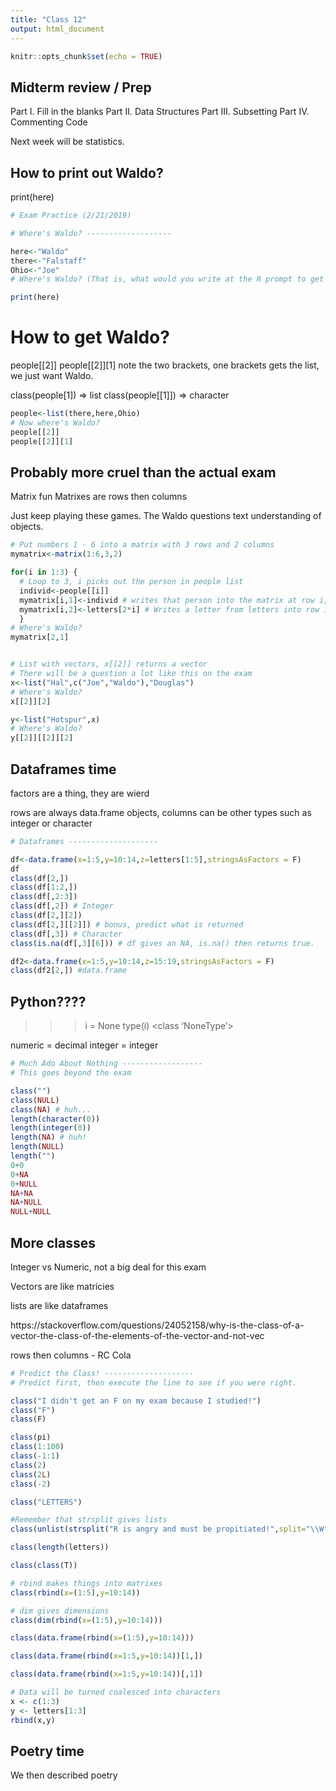 ```yaml
---
title: "Class 12"
output: html_document
---
```


```r
knitr::opts_chunk$set(echo = TRUE)
```

## Midterm review / Prep
Part I. Fill in the blanks
Part II. Data Structures
Part III. Subsetting
Part IV. Commenting Code

Next week will be statistics.


## How to print out Waldo?

print(here)

```r
# Exam Practice (2/21/2019)

# Where's Waldo? -------------------

here<-"Waldo"
there<-"Falstaff"
Ohio<-"Joe"
# Where's Waldo? (That is, what would you write at the R prompt to get "Waldo" to return?)

print(here)
```

# How to get Waldo?
people[[2]]
people[[2]][1]
note the two brackets, one brackets gets the list, we just want Waldo.

class(people[1]) => list
class(people[[1]]) => character

```r
people<-list(there,here,Ohio)
# Now where's Waldo?
people[[2]]
people[[2]][1]

```

## Probably more cruel than the actual exam
Matrix fun
Matrixes are rows then columns

Just keep playing these games. The Waldo questions text understanding of objects.

```r

# Put numbers 1 - 6 into a matrix with 3 rows and 2 columns
mymatrix<-matrix(1:6,3,2)

for(i in 1:3) {
  # Loop to 3, i picks out the person in people list
  individ<-people[[i]]
  mymatrix[i,1]<-individ # writes that person into the matrix at row i, column 1
  mymatrix[i,2]<-letters[2*i] # Writes a letter from letters into row i, column 2
  }
# Where's Waldo?
mymatrix[2,1]


# List with vectors, x[[2]] returns a vector
# There will be a question a lot like this on the exam
x<-list("Hal",c("Joe","Waldo"),"Douglas")
# Where's Waldo?
x[[2]][2]

y<-list("Hotspur",x)
# Where's Waldo?
y[[2]][[2]][2]

```

## Dataframes time
factors are a thing, they are wierd

rows are always data.frame objects, columns can be other types such as integer or character

```R
# Dataframes --------------------

df<-data.frame(x=1:5,y=10:14,z=letters[1:5],stringsAsFactors = F)
df
class(df[2,])
class(df[1:2,])
class(df[,2:3])
class(df[,2]) # Integer
class(df[2,][2]) 
class(df[2,][[2]]) # bonus, predict what is returned
class(df[,3]) # Character
class(is.na(df[,3][6])) # df gives an NA, is.na() then returns true.

df2<-data.frame(x=1:5,y=10:14,z=15:19,stringsAsFactors = F)
class(df2[2,]) #data.frame
```

## Python????
>>> i = None
>>> type(i)
<class 'NoneType'>

numeric = decimal
integer = integer

```R

# Much Ado About Nothing ------------------
# This goes beyond the exam

class("")
class(NULL)
class(NA) # huh...
length(character(0))
length(integer(0))
length(NA) # huh!
length(NULL)
length("")
0+0
0+NA
0+NULL
NA+NA
NA+NULL
NULL+NULL
```

## More classes

Integer vs Numeric, not a big deal for this exam

Vectors are like matricies

lists are like dataframes

https://stackoverflow.com/questions/24052158/why-is-the-class-of-a-vector-the-class-of-the-elements-of-the-vector-and-not-vec

rows then columns - RC Cola




```R

# Predict the Class! --------------------
# Predict first, then execute the line to see if you were right.

class("I didn't get an F on my exam because I studied!")
class("F")
class(F)

class(pi)
class(1:100)
class(-1:1)
class(2)
class(2L)
class(-2)

class("LETTERS")

#Remember that strsplit gives lists
class(unlist(strsplit("R is angry and must be propitiated!",split="\\W")))

class(length(letters))

class(class(T))

# rbind makes things into matrixes
class(rbind(x=(1:5),y=10:14))

# dim gives dimensions
class(dim(rbind(x=(1:5),y=10:14)))

class(data.frame(rbind(x=(1:5),y=10:14)))

class(data.frame(rbind(x=1:5,y=10:14))[1,])

class(data.frame(rbind(x=1:5,y=10:14))[,1])

# Data will be turned coalesced into characters
x <- c(1:3)
y <- letters[1:3]
rbind(x,y)

```

## Poetry time

We then described poetry

